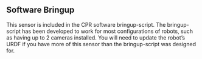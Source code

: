 ## Software Bringup

This sensor is included in the CPR software bringup-script.
The bringup-script has been developed to work for most configurations of robots, such as having up to 2 cameras installed.
You will need to update the robot’s URDF if you have more of this sensor than the bringup-script was designed for.
